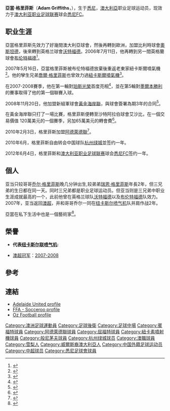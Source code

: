{{noteta|G1=足球}}{{Football player infobox
| playername= 亞當·格里菲斯
| fullname = Adam Griffiths
| image = Adam Griffiths.jpg
| dateofbirth = {{Birth date and age|1979|8|21|df=y}}
| cityofbirth = [[悉尼|悉尼]]
| countryofbirth = [[澳洲|澳洲]]
| height = {{height|m=1.89}}
| currentclub  = [[悉尼足球俱乐部|悉尼FC]]
| clubnumber = 5
| position = [[中場|中場]], [[中堅|中堅]]
| youthyears = 
| youthclubs = {{link-en|薩瑟蘭德|Sutherland Sharks}}
| years = 1998<br>1999–01<br>2000<br>2001<br>2002–03<br>2004–05<br>2005–06<br>2006<br>2006–07<br>2007<br>2009<br>2009<br>2010<br>2010–11<br>2012–
| clubs = {{link-en|薩瑟蘭德|Sutherland Sharks}}<br>{{link-en|北部精神隊|Northern Spirit FC}}<br>→ {{link-en|吉普斯蘭獵鷹|Gippsland Falcons}} ''(借用)''<br>→ {{link-en|曼立聯|Manly United FC}} ''(借用)''<br>[[纽卡斯尔喷气机|纽卡斯尔喷气机]]<br>[[皇家奧斯坦德足球會|奧斯坦德]]<br>[[沃特福德足球俱乐部|沃特福德]]<br>[[伯恩茅斯足球俱樂部|伯恩茅斯]]<br>[[布伦特福德足球俱乐部|布伦特福德]]<br>[[纽卡斯尔喷气机|纽卡斯尔喷气机]]<br>[[黃金海岸聯足球會|黃金海岸聯]]<br>[[利雅得艾沙比足球會|艾沙比]]<br>[[阿德萊德聯|阿德萊德聯]]<br>[[杭州綠城|杭州綠城]]<br>[[悉尼足球俱乐部|悉尼FC]]
| caps(goals) = {{0}}6 (1)<br>21 (1)<br>{{0}}7 (1)<br>21 (9)<br>31 (1)<br>27 (0)<br>{{0}}0 (0)<br>{{0}}7 (1)<br>37 (1)<br>38 (3)<br>{{0}}1 (0)<br>{{0}}1 (0)<br>{{0}}3 (0)<br>33 (3)
| nationalyears = 2008–
| nationalteam = [[澳大利亞國家足球隊|澳大利亞]]
| nationalcaps(goals) = {{0}}2 (0)
| pcupdate = 2-11-2011
| ntupdate = 23 June 2008
}}
'''亞當·格里菲斯'''（'''Adam Griffiths'''，{{bd|1979年|8月21日|catidx=Griffiths, Adam}}），生于[[悉尼|悉尼]]，[[澳大利亞|澳大利亞]]职业足球运动员，现效力于[[澳大利亚职业足球联赛|澳大利亚职业足球联赛]]球会[[悉尼足球俱乐部|悉尼FC]]。

==职业生涯==
亞當格里菲斯先效力了好幾間澳大利亞球會，然後再轉到歐洲，加盟比利時球會[[皇家奧斯坦德足球會|奧斯坦德]]，後來轉到英格兰球會[[沃特福德足球俱乐部|沃特福德]]。2006年7月11日，他再轉到另一間英格蘭球會[[布伦特福德足球俱乐部|布伦特福德]]<ref>{{cite news |title=Griffiths Signs |url=http://www.brentfordfc.premiumtv.co.uk/page/LatestNews/0,,10421~866400,00.html |publisher=[[Brentford_F.C.|Brentford F.C.]] |date=2006-07-11 |accessdate=2007-09-13 |deadurl=yes |archiveurl=https://archive.is/20120721002117/http://www.brentfordfc.premiumtv.co.uk/page/LatestNews/0,,10421~866400,00.html |archivedate=2012-07-21 }}</ref>。

2007年5月16日，亞當格里菲斯被布伦特福德放棄後重返老東家紐卡斯爾噴氣機<ref>{{cite news |first=Jon |last=Ritson |title=Adam's Set For Take-Off At Jets |url=http://au.fourfourtwo.com/news/57192,adams-set-for-takeoff-at-jets.aspx |publisher=[[FourFourTwo_(Australia)|Australian FourFourTwo]] |date=2007-07-26 |accessdate=2007-09-13 |deadurl=yes |archiveurl=https://web.archive.org/web/20131212221319/http://au.fourfourtwo.com/news/57192%2Cadams-set-for-takeoff-at-jets.aspx |archivedate=2013-12-12 }}</ref>。他的孿生兄弟[[喬爾·格里菲斯|喬爾·格里菲斯]]也曾效力過[[紐卡斯爾噴氣機|紐卡斯爾噴氣機]]<ref>{{cite news |first=Michael |last=Cockerill |title=Twin peaks, and now for the sequel |url=http://www.smh.com.au/news/football/adam-griffiths-looks-to-complete-twinset/2005/08/04/1123125852550.html |publisher=[[The_Sydney_Morning_Herald|The Sydney Morning Herald]] |date=2005-08-05 |accessdate=2007-09-13 |archive-date=2015-09-24 |archive-url=https://web.archive.org/web/20150924200500/http://www.smh.com.au/news/football/adam-griffiths-looks-to-complete-twinset/2005/08/04/1123125852550.html |dead-url=no }}</ref>。

在2007-2008賽季，他在第一輪對[[珀斯光榮|珀斯光榮]]首度亮相<ref>{{cite news |first=Justin |last=Chadwick |title=Glory, Jets share points |url=http://www.a-league.com.au/default.aspx?s=hal_newsdisplay&id=18974 |publisher=[[Football_Federation_Australia|Football Federation Australia]] |date=2007-08-26 |accessdate=2007-09-13 |deadurl=yes |archiveurl=https://web.archive.org/web/20110617102227/http://www.a-league.com.au/default.aspx?s=hal_newsdisplay&id=18974 |archivedate=2011-06-17 }}</ref>，並在第5輪對[[墨爾本勝利|墨爾本勝利]]的賽事取得了他的第一個聯賽入球。

2008年11月20日，他加盟新組軍球會[[黃金海岸聯足球會|黃金海岸聯]]，與球會簽署為期3年的合同<ref>{{cite news|first=ninemsn|title=Griffiths signs for Gold Coast United|url=http://wwos.ninemsn.com.au/article.aspx?id=669311|publisher=[[ninemsn.com.au|ninemsn.com.au]]|date=2008-11-20|accessdate=2008-11-21|deadurl=yes|archiveurl=https://web.archive.org/web/20110706111155/http://wwos.ninemsn.com.au/article.aspx?id=669311|archivedate=2011-07-06}}</ref>。

在黃金海岸聯只打了一場比賽，格里菲斯便轉至沙特阿拉伯球會艾沙比，在一個交易價值 120萬美元的一個賽季，另加65萬美元的轉會費<ref>{{Cite web |url=http://www.goldcoast.com.au/article/2009/08/14/108171_gold-coast-soccer.html |title=Big offer just too good to refuse |accessdate=2010-06-15 |archive-date=2012-02-24 |archive-url=https://web.archive.org/web/20120224174358/http://www.goldcoast.com.au/article/2009/08/14/108171_gold-coast-soccer.html |dead-url=no }}</ref>。

2010年2月3日，格里菲斯加盟[[阿德萊德聯|阿德萊德聯]]<ref>{{cite news|first=foxsports|title=Reds sign Griffiths for ACL|url=http://www.foxsports.com.au/story/0,8659,26672370-5012708,00.html|publisher=[[Fox_Sports_(Australia)|FOXSports]]|date=2010-02-03|accessdate=2010-02-03}}{{dead link|date=2017年11月 |bot=InternetArchiveBot |fix-attempted=yes }}</ref>。

2010年6月，格里菲斯自由转会中国球队[[杭州绿城|杭州绿城]]並签约一年。

2012年6月4日，格里菲斯和[[澳大利亚职业足球联赛|澳大利亚职业足球联赛]]球会[[悉尼足球俱乐部|悉尼FC]]签约一年。

==個人==
亚当只较哥哥[[乔尔·格里菲斯|乔尔·格里菲斯]]晚几分钟出生,较弟弟[[瑞恩·格里菲斯|瑞恩·格里菲斯]]年長2年，但三兄弟的生日都在同一天。同时三兄弟都是职业足球运动员。但亚当则是三兄弟中职业生涯成就最高的一个，此前他曾在英格兰球队[[沃特福德足球俱乐部|沃特福德]]以及[[布伦特福德足球俱乐部|布伦特福德]]队效力。2007年，亚当返回[[澳超|澳超]]，并和哥哥乔尔一同在[[纽卡斯尔喷气机|纽卡斯尔喷气机]]队并肩作战2年。

亞當在私下生活中也是一個藝術家<ref>{{Cite web |url=http://www.goldcoast.com.au/article/2009/06/12/87655_gold-coast-sport.html |title=Adam's artistry on and off field |accessdate=2010-06-15 |archive-date=2013-11-04 |archive-url=https://web.archive.org/web/20131104043156/http://www.goldcoast.com.au/article/2009/06/12/87655_gold-coast-sport.html |dead-url=no }}</ref>。

== 榮譽 ==
*  '''代表[[纽卡斯尔联喷气机|纽卡斯尔联喷气机]]:'''
*  {{flagicon|Australia}} [[澳超|澳超]][[澳大利亚职业足球联赛冠军|冠军]]：[[澳大利亚职业足球联赛2007年至2008年赛季|2007-2008]]

==參考==
{{Reflist}}

==連結==
* [https://web.archive.org/web/20110314100842/http://www.adelaideunited.com.au/default.aspx?s=aleague_profile Adelaide United profile]
* [https://web.archive.org/web/20110527203534/http://www.footballaustralia.com.au/Socceroos/default.aspx?s=soc_player_profile&pid=1482&tid=23 FFA - Socceroo profile]
* [http://www.ozfootball.net/ark/Players/G/GR.html Oz Football profile]{{Wayback|url=http://www.ozfootball.net/ark/Players/G/GR.html |date=20100221101231 }}

{{2010年中超分类名单杭州}}
{{2011年中超分类名单杭州}}

{{DEFAULTSORT:Griffiths, Adam}}
[[Category:澳洲足球運動員|Category:澳洲足球運動員]]
[[Category:足球後衛|Category:足球後衛]]
[[Category:足球中場|Category:足球中場]]
[[Category:賓福特球員|Category:賓福特球員]]
[[Category:阿德萊德聯球員|Category:阿德萊德聯球員]]
[[Category:屈福特球員|Category:屈福特球員]]
[[Category:紐卡素噴射機球員|Category:紐卡素噴射機球員]]
[[Category:般尼茅夫球員|Category:般尼茅夫球員]]
[[Category:杭州绿城球员|Category:杭州绿城球员]]
[[Category:澳職球員|Category:澳職球員]]
[[Category:雪梨人|Category:雪梨人]]
[[Category:威爾斯裔澳大利亞人|Category:威爾斯裔澳大利亞人]]
[[Category:中国外籍足球运动员|Category:中国外籍足球运动员]]
[[Category:中超球员|Category:中超球员]]
[[Category:悉尼足球會球員|Category:悉尼足球會球員]]